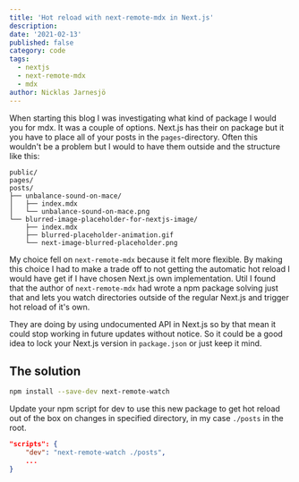 ```yaml
---
title: 'Hot reload with next-remote-mdx in Next.js'
description:
date: '2021-02-13'
published: false
category: code
tags:
  - nextjs
  - next-remote-mdx
  - mdx
author: Nicklas Jarnesjö
---
```


When starting this blog I was investigating what kind of package I would you for mdx. It was a
couple of options. Next.js has their on package but it you have to place all of your posts in the
`pages`-directory. Often this wouldn't be a problem but I would to have them outside and the
structure like this:

```
public/
pages/
posts/
├── unbalance-sound-on-mace/
│   ├── index.mdx
│   └── unbalance-sound-on-mace.png
└── blurred-image-placeholder-for-nextjs-image/
    ├── index.mdx
    ├── blurred-placeholder-animation.gif
    └── next-image-blurred-placeholder.png
```

My choice fell on `next-remote-mdx` because it felt more flexible. By making this choice I had to
make a trade off to not getting the automatic hot reload I would have get if I have chosen Next.js
own implementation. Util I found that the author of `next-remote-mdx` had wrote a npm package
solving just that and lets you watch directories outside of the regular Next.js and trigger hot
reload of it's own.

They are doing by using undocumented API in Next.js so by that mean it could stop working in future
updates without notice. So it could be a good idea to lock your Next.js version in `package.json` or
just keep it mind.

## The solution

```bash
npm install --save-dev next-remote-watch
```

Update your npm script for dev to use this new package to get hot reload out of the box on changes
in specified directory, in my case `./posts` in the root.

```json:package.json
"scripts": {
    "dev": "next-remote-watch ./posts",
    ...
}
```

